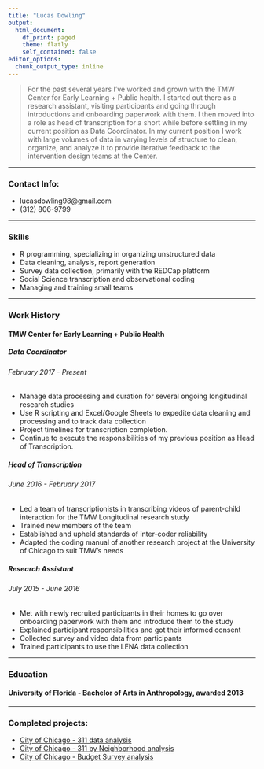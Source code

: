 ```yaml
---
title: "Lucas Dowling"
output:
  html_document:
    df_print: paged
    theme: flatly
    self_contained: false
editor_options:
  chunk_output_type: inline
---
```


> For the past several years I've worked and grown with the TMW Center for Early Learning + Public health. I started out there as a research assistant, visiting participants and going through introductions and onboarding paperwork with them. I then moved into a role as head of transcription for a short while before settling in my current position as Data Coordinator. In my current position I work with large volumes of data in varying levels of structure to clean, organize, and analyze it to provide iterative feedback to the intervention design teams at the Center.

***
### Contact Info:
* lucasdowling98@gmail.com
* \(312) 806-9799

***
### Skills
* R programming, specializing in organizing unstructured data
* Data cleaning, analysis, report generation
* Survey data collection, primarily with the REDCap platform
* Social Science transcription and observational coding
* Managing and training small teams

***
### Work History
#### TMW Center for Early Learning + Public Health
##### Data Coordinator
###### February 2017 - Present
* Manage data processing and curation for several ongoing longitudinal research studies
* Use R scripting and Excel/Google Sheets to expedite data cleaning and processing and to track data collection
* Project timelines for transcription completion. 
* Continue to execute the responsibilities of my previous position as Head of Transcription.

##### Head of Transcription
###### June 2016 - February 2017
* Led a team of transcriptionists in transcribing videos of parent-child interaction for the TMW Longitudinal research study 
* Trained new members of the team
* Established and upheld standards of inter-coder reliability
* Adapted the coding manual of another research project at the University of Chicago to suit TMW’s needs

##### Research Assistant
###### July 2015 - June 2016
*	Met with newly recruited participants in their homes to go over onboarding paperwork with them and introduce them to the study
*	Explained participant responsibilities and got their informed consent 
*	Collected survey and video data from participants
*	Trained participants to use the LENA data collection 

***
### Education
#### University of Florida - Bachelor of Arts in Anthropology, awarded 2013

***
### Completed projects:
* [City of Chicago - 311 data analysis](https://ldowling.github.io/public/311.html)
* [City of Chicago - 311 by Neighborhood analysis](https://ldowling.github.io/public/neighborhood.html)
* [City of Chicago - Budget Survey analysis](https://ldowling.github.io/public/budget_analysis.html)
  
<br>
<br>
<br>
<br>
<br>
